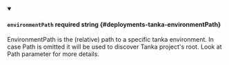 
<details className="config-field" data-expandable="false" open>
<summary>

#### `environmentPath` <span className="config-field-required" data-required="false">required</span> <span className="config-field-type">string</span> <span className="config-field-default"></span> <span className="config-field-enum"></span> {#deployments-tanka-environmentPath}

EnvironmentPath is the (relative) path to a specific tanka environment.
In case Path is omitted it will be used to discover Tanka project's root. Look at Path parameter for more details.

</summary>



</details>
